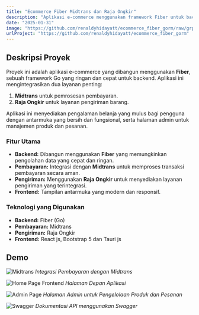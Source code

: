```yaml
---
title: "Ecommerce Fiber Midtrans dan Raja Ongkir"
description: "Aplikasi e-commerce menggunakan framework Fiber untuk backend dengan integrasi Midtrans untuk pembayaran dan Raja Ongkir untuk pengiriman."
date: "2025-01-31"
image: "https://github.com/renaldyhidayatt/ecommerce_fiber_gorm/raw/grpc_fiber/images/home.png?raw=true"
urlProject: "https://github.com/renaldyhidayatt/ecommerce_fiber_gorm"
---
```


## Deskripsi Proyek

Proyek ini adalah aplikasi e-commerce yang dibangun menggunakan **Fiber**, sebuah framework Go yang ringan dan cepat untuk backend. Aplikasi ini mengintegrasikan dua layanan penting:
1. **Midtrans** untuk pemrosesan pembayaran.
2. **Raja Ongkir** untuk layanan pengiriman barang.

Aplikasi ini menyediakan pengalaman belanja yang mulus bagi pengguna dengan antarmuka yang bersih dan fungsional, serta halaman admin untuk manajemen produk dan pesanan.

### Fitur Utama
- **Backend:** Dibangun menggunakan **Fiber** yang memungkinkan pengolahan data yang cepat dan ringan.
- **Pembayaran:** Integrasi dengan **Midtrans** untuk memproses transaksi pembayaran secara aman.
- **Pengiriman:** Menggunakan **Raja Ongkir** untuk menyediakan layanan pengiriman yang terintegrasi.
- **Frontend:** Tampilan antarmuka yang modern dan responsif.
  
### Teknologi yang Digunakan
- **Backend:** Fiber (Go)
- **Pembayaran:** Midtrans
- **Pengiriman:** Raja Ongkir
- **Frontend:** React js, Bootstrap 5 dan Tauri js

## Demo

![Midtrans](https://github.com/renaldyhidayatt/ecommerce_fiber_gorm/raw/grpc_fiber/images/midtrans.png?raw=true)
*Integrasi Pembayaran dengan Midtrans*

![Home Page Frontend](https://github.com/renaldyhidayatt/ecommerce_fiber_gorm/raw/grpc_fiber/images/home.png?raw=true)
*Halaman Depan Aplikasi*

![Admin Page](https://github.com/renaldyhidayatt/ecommerce_fiber_gorm/raw/grpc_fiber/images/front-admin.png?raw=true)
*Halaman Admin untuk Pengelolaan Produk dan Pesanan*

![Swagger](https://github.com/renaldyhidayatt/ecommerce_fiber_gorm/raw/grpc_fiber/images/swagger.png?raw=true)
*Dokumentasi API menggunakan Swagger*
